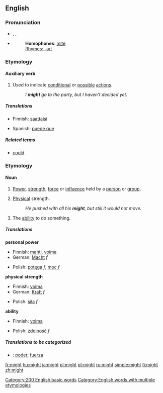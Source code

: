 ==English==

{{rank|without|make|def|112|might|being|day|through}}

===Pronunciation===
*{{AHD|mīt}}, {{IPA|/maɪt/}}, {{SAMPA|/maIt/}}
*{{audio|en-us-might.ogg|Audio (US)}}
*:'''Homophones''': [[mite]]
*:[[Rhymes:English:-aɪt|Rhymes: -aɪt]]

===Etymology===
{{etymon|OE.|meahte}}

====Auxiliary verb====
{{en-verb|inf=-|might|-|-}}

#Used to indicate [[conditional]] or [[possible]] [[action]]s.
#:''I '''might''' go to the party, but I haven't decided yet.''

=====Translations=====
{{trans-top}}
*Finnish: [[saattaisi]]
{{trans-mid}}
*Spanish: [[puede que]]
{{trans-bottom}}

=====Related terms=====
*[[could]]

===Etymology===
{{etymon|OE.|miht}}

====Noun====
{{en-noun|-}}

# {{uncountable}} [[power|Power]], [[strength]], [[force]] or [[influence]] held by a [[person]] or [[group]].
# {{uncountable}} [[physical|Physical]] strength.
#:''He pushed with all his '''might''', but still it would not move.''
# {{uncountable}} The [[ability]] to do something.

=====Translations=====

'''personal power'''
{{top}}
*Finnish: [[mahti]], [[voima]]
*German: [[Macht]] ''f''
{{mid}}
*Polish: [[potęga]] ''f'', [[moc]] ''f''
{{bottom}}

'''physical strength'''
{{top}}
*Finnish: [[voima]]
*German: [[Kraft]] ''f''
{{mid}}
*Polish: [[siła]] ''f''
{{bottom}}

'''ability'''
{{top}}
*Finnish: [[voima]]
{{mid}}
*Polish: [[zdolność]] ''f''
{{bottom}}

=====Translations to be categorized=====

*{{ttbc|Spanish}}: [[poder]], [[fuerza]]

[[Category:200 English basic words]]
[[Category:English words with multiple etymologies]]

[[fr:might]]
[[hu:might]]
[[ja:might]]
[[pl:might]]
[[pt:might]]
[[ru:might]]
[[simple:might]]
[[fi:might]]
[[zh:might]]